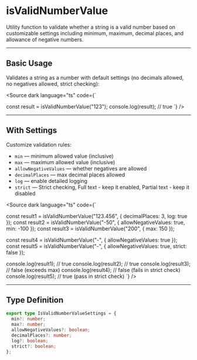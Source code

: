 
# isValidNumberValue

Utility function to validate whether a string is a valid number based on customizable settings including minimum, maximum, decimal places, and allowance of negative numbers.

---

## Basic Usage

Validates a string as a number with default settings (no decimals allowed, no negatives allowed, strict checking):

<Source
  dark
  language="ts"
  code={`

const result = isValidNumberValue("123");
console.log(result); // true
`}
/>

---

## With Settings

Customize validation rules:

- `min` — minimum allowed value (inclusive)
- `max` — maximum allowed value (inclusive)
- `allowNegativeValues` — whether negatives are allowed
- `decimalPlaces` — max decimal places allowed
- `log` — enable detailed logging
- `strict` — Strict checking, Full text - keep it enabled, Partial text - keep it disabled

<Source
  dark
  language="ts"
  code={`

const result1 = isValidNumberValue("123.456", { decimalPlaces: 3, log: true });
const result2 = isValidNumberValue("-50", { allowNegativeValues: true, min: -100 });
const result3 = isValidNumberValue("200", { max: 150 });

const result4 = isValidNumberValue("-", { allowNegativeValues: true });
const result5 = isValidNumberValue("-", { allowNegativeValues: true, strict: false });

console.log(result1); // true
console.log(result2); // true
console.log(result3); // false (exceeds max)
console.log(result4); // false (fails in strict check)
console.log(result5); // true (pass in strict check)
`}
/>

---

## Type Definition

```ts
export type IsValidNumberValueSettings = {
  min?: number;
  max?: number;
  allowNegativeValues?: boolean;
  decimalPlaces?: number;
  log?: boolean;
  strict?: boolean;
};
```
